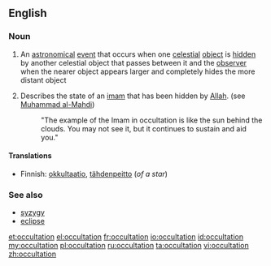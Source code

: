==English==
===Noun===
{{en-noun}}
# {{astronomy}} An [[astronomical]] [[event]] that occurs when one [[celestial]] [[object]] is [[hidden]] by another celestial object that passes between it and the [[observer]] when the nearer object appears larger and completely hides the more distant object
# {{religion}} Describes the state of an [[imam]] that has been hidden by [[Allah]]. (see [[wikipedia:Muhammad al-Mahdi|Muhammad al-Mahdi]])
#:"The example of the Imam in occultation is like the sun behind the clouds. You may not see it, but it continues to sustain and aid you."

====Translations====
{{trans-top|An astronomical event}}
*Finnish: [[okkultaatio]], [[tähdenpeitto]] (''of a star'')
{{trans-mid}}
{{trans-bottom}}

===See also===
*[[syzygy]]
*[[eclipse]]

[[et:occultation]]
[[el:occultation]]
[[fr:occultation]]
[[io:occultation]]
[[id:occultation]]
[[my:occultation]]
[[pl:occultation]]
[[ru:occultation]]
[[ta:occultation]]
[[vi:occultation]]
[[zh:occultation]]